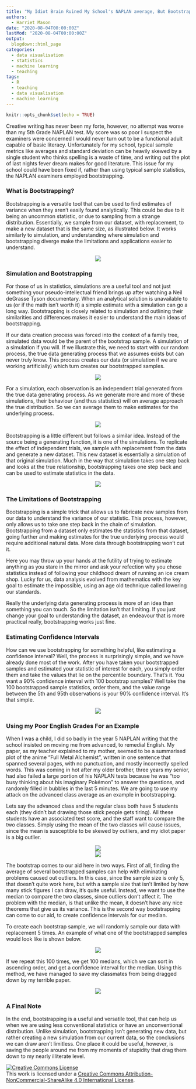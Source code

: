 ```yaml
---
title: "My Idiot Brain Ruined My School's NAPLAN average, But Bootstrapping Could Have Saved it"
authors: 
  - Harriet Mason
date: "2020-08-04T00:00:00Z"
lastMod: "2020-08-04T00:00:00Z"
output:
  blogdown::html_page
categories:
  - data visualisation
  - statistics
  - machine learning
  - teaching
tags:
  - R
  - teaching
  - data visualisation
  - machine learning
---
```


```r
knitr::opts_chunk$set(echo = TRUE)
```
Creative writing has never been my forte, however, no attempt was worse than my 5th Grade NAPLAN test. My score was so poor I suspect the examiners were concerned I would never turn out to be a functional adult capable of basic literacy.  Unfortunately for my school,  typical sample metrics like averages and standard deviation can be heavily skewed by a single student who thinks spelling is a waste of time, and writing out the plot of last nights fever dream makes for good literature. This issue for my school could have been fixed if, rather than using typical sample statistics, the NAPLAN examiners employed bootstrapping. 

### What is Bootstrapping?
Bootstrapping is a versatile tool that can be used to find estimates of variance when they aren't easily found analytically. This could be due to it being an uncommon statistic, or due to sampling from a strange distribution. Essentially, we sample from our dataset, with replacement, to make a new dataset that is the same size, as illustrated below.  It works similarly to simulation, and understanding where simulation and bootstrapping diverge make the limitations and applications easier to understand.  

<center>
![](/img/bootstrapCI/sketch9.png)
</center>


### Simulation and Bootstrapping
For those of us in statistics, simulations are a useful tool and not just something your pseudo-intellectual friend brings up after watching a Neil deGrasse Tyson documentary. When an analytical solution is unavailable to us  (or if the math isn't worth it) a simple estimate with a simulation can go a long way. Bootstrapping is closely related to simulation and outlining their similarities and differences makes it easier to understand the main ideas of bootstrapping.  

If our data creation process was forced into the context of a family tree, simulated data would be the parent of the bootstrap sample. A simulation of a simulation if you will. If we illustrate this, we need to start with our random process, the true data generating process that we assumes exists but can never truly know. This process creates our data (or simulation if we are working artificially) which turn creates our bootstrapped samples.  

<center>
![](/img/bootstrapCI/sketch1.png)
</center>

For a simulation, each observation is an independent trial generated from the true data generating process. As we generate more and more of these simulations, their behaviour (and thus statistics) will on average approach the true distribution. So we can average them to make estimates for the underlying process.  

<center>
![](/img/bootstrapCI/sketch2.png)
</center>
  
Bootstrapping is a little different but follows a similar idea. Instead of the source being a generating function, it is one of the simulations. To replicate the effect of independent trials, we sample with replacement from the data and generate a new dataset. This new dataset is essentially a simulation of that original simulation. Much in the way that simulation takes one step back and looks at the true relationship, bootstrapping takes one step back and can be used to estimate statistics in the data.   

<center>
![](/img/bootstrapCI/sketch3.png)
</center>
  
### The Limitations of Bootstrapping
Bootstrapping is a simple trick that allows us to fabricate new samples from our data to understand the variance of our statistic.  This process, however, only allows us to take one step back in the chain of simulation. Bootstrapping from a dataset only estimates the statistics from that dataset, going further and making estimates for the true underlying process would require additional natural data. More data through bootstrapping won't cut it.   

Here you may throw up your hands at the futility of trying to estimate anything as you stare in the mirror and ask your refection why you chose statistics instead of following your childhood dream of running an ice cream shop. Lucky for us, data analysis evolved from mathematics with the key goal to estimate the impossible, using an age old technique called lowering our standards.    

Really the underlying data generating process is more of an idea than something you can touch. So the limitation isn't that limiting. If you just change your goal to understanding the dataset, an endeavour that is more practical really, bootstrapping works just fine.  

### Estimating Confidence Intervals
How can we use bootstrapping for something helpful, like estimating a confidence interval? Well, the process is surprisingly simple, and we have already done most of the work. After you have taken your bootstrapped samples and  estimated your statistic of interest for each, you simply order them and take the values that lie on the percentile boundary. That's it. You want a 90% confidence interval with 100 bootstrap samples? Well take the 100 bootstrapped sample statistics, order them, and the value range between the 5th and 95th observations is your 90% confidence interval. It's that simple. 

<center>
![](/img/bootstrapCI/sketch4.png)
</center>

  
### Using my Poor English Grades For an Example
When I was a child, I did so badly in the year 5 NAPLAN writing that the school insisted on moving me from advanced, to remedial English.  My paper, as my teacher explained to my mother, seemed to be a summarised plot of the anime "Full Metal Alchemist", written in one sentence that spanned several pages, with no punctuation, and mostly incorrectly spelled words. This was coming in hot after my older brother,  three years my senior, had also failed a large portion of his NAPLAN tests because he was "too busy thinking about his imaginary Pokémon" to answer the questions, and randomly filled in bubbles in the last 5 minutes. We are going to use my attack on the advanced class average as an example in bootstrapping.  

Lets say the advanced class and the regular class both have 5 students each (they didn't but drawing those stick people gets tiring). All these students have an associated test score, and the staff want to compare the two classes.  Simply using the mean of the two classes will cause issues, since the mean is susceptible to be skewed by outliers, and my idiot paper is a big outlier.  

<center>
![](/img/bootstrapCI/sketch6.png)
</center>  

<center>
![](/img/bootstrapCI/sketch6.5.png)
</center>
  
The bootstrap comes to our aid here in two ways. First of all, finding the average of several bootstrapped samples can help with eliminating problems caused out outliers. In this case, since the sample size is only 5, that doesn't quite work here, but with a sample size that isn't limited by how many stick figures I can draw, it's quite useful. Instead, we want to use the median to compare the two classes, since outliers don't affect it. The problem with the median, is that unlike the mean, it doesn't have any nice theorems that give us its variance. This is the second way bootstrapping can come to our aid, to create confidence intervals for our median.   

To create each bootstrap sample, we will randomly sample our data with replacement 5 times. An example of what one of the bootstrapped samples would look like is shown below. 

<center>
![](/img/bootstrapCI/sketch7.png)
</center>
  
If we repeat this 100 times, we get 100 medians, which we can sort in ascending order, and get a confidence interval for the median.   Using this method, we have managed to save my classmates from being dragged down by my terrible paper.

<center>
![](/img/bootstrapCI/sketch8.png)
</center>

### A Final Note
In the end, bootstrapping is a useful and versatile tool, that can help us when we are using less conventional statistics or have an unconventional distribution. Unlike simulation, bootstrapping isn't generating new data, but rather creating a new simulation from our current data, so the conclusions we can draw aren't limitless. One place it could be useful, however, is saving the people around me from my moments of stupidity that drag them down to my nearly illiterate level.

<a rel="license" href="http://creativecommons.org/licenses/by-nc-sa/4.0/"><img alt="Creative Commons License" style="border-width:0" src="https://i.creativecommons.org/l/by-nc-sa/4.0/88x31.png" /></a><br />This work is licensed under a <a rel="license" href="http://creativecommons.org/licenses/by-nc-sa/4.0/">Creative Commons Attribution-NonCommercial-ShareAlike 4.0 International License</a>.